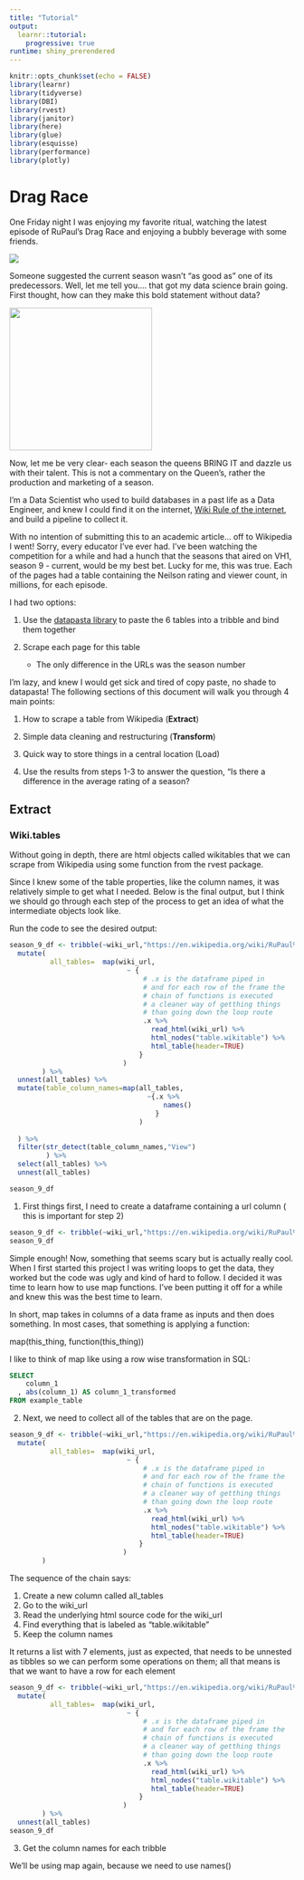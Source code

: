 ```yaml
---
title: "Tutorial"
output: 
  learnr::tutorial:
    progressive: true
runtime: shiny_prerendered
---
```


```r
knitr::opts_chunk$set(echo = FALSE)
library(learnr)
library(tidyverse)
library(DBI)
library(rvest)
library(janitor)
library(here)
library(glue)
library(esquisse)
library(performance)
library(plotly)
```

# Drag Race

One Friday night I was enjoying my favorite ritual, watching the latest episode of RuPaul's Drag Race and enjoying a bubbly beverage with some friends.

![](https://i.pinimg.com/originals/9f/93/0f/9f930fc91e3f87d640f842ae6e0dde00.gif)

Someone suggested the current season wasn't "as good as" one of its predecessors. Well, let me tell you.... that got my data science brain going. First thought, how can they make this bold statement without data?

![](https://64.media.tumblr.com/97c859fda24580750ba32e59e0cf5ef2/tumblr_inline_p7fxplJCk91qz7j5g_250.gifv){width="252"}

Now, let me be very clear- each season the queens BRING IT and dazzle us with their talent. This is not a commentary on the Queen's, rather the production and marketing of a season.

I'm a Data Scientist who used to build databases in a past life as a Data Engineer, and knew I could find it on the internet, [Wiki Rule of the internet](https://tvtropes.org/pmwiki/pmwiki.php/Main/TheWikiRule), and build a pipeline to collect it.

With no intention of submitting this to an academic article... off to Wikipedia I went! Sorry, every educator I've ever had. I've been watching the competition for a while and had a hunch that the seasons that aired on VH1, season 9 - current, would be my best bet. Lucky for me, this was true. Each of the pages had a table containing the Neilson rating and viewer count, in millions, for each episode.

I had two options:

1.  Use the [datapasta library](https://github.com/MilesMcBain/datapasta) to paste the 6 tables into a tribble and bind them together

2.  Scrape each page for this table

    -   The only difference in the URLs was the season number

I'm lazy, and knew I would get sick and tired of copy paste, no shade to datapasta! The following sections of this document will walk you through 4 main points:

1.  How to scrape a table from Wikipedia (**Extract**)

2.  Simple data cleaning and restructuring (**Transform**)

3.  Quick way to store things in a central location (Load)

4.  Use the results from steps 1-3 to answer the question, "Is there a difference in the average rating of a season?

## Extract

### Wiki.tables

Without going in depth, there are html objects called wikitables that we can scrape from Wikipedia using some function from the rvest package.

Since I knew some of the table properties, like the column names, it was relatively simple to get what I needed. Below is the final output, but I think we should go through each step of the process to get an idea of what the intermediate objects look like.

Run the code to see the desired output:

```r

season_9_df <- tribble(~wiki_url,"https://en.wikipedia.org/wiki/RuPaul%27s_Drag_Race_(season_9)")%>%
  mutate(
          all_tables=  map(wiki_url, 
                             ~ { 
                                 # .x is the dataframe piped in 
                                 # and for each row of the frame the 
                                 # chain of functions is executed 
                                 # a cleaner way of getthing things 
                                 # than going down the loop route
                                 .x %>% 
                                   read_html(wiki_url) %>% 
                                   html_nodes("table.wikitable") %>% 
                                   html_table(header=TRUE)  
                                }
                            )
        ) %>% 
  unnest(all_tables) %>% 
  mutate(table_column_names=map(all_tables,
                                  ~{.x %>% 
                                      names()
                                    }
                                )
    
  ) %>% 
  filter(str_detect(table_column_names,"View")
         ) %>% 
  select(all_tables) %>% 
  unnest(all_tables)

season_9_df
```

1.  First things first, I need to create a dataframe containing a url column ( this is important for step 2)

```r
season_9_df <- tribble(~wiki_url,"https://en.wikipedia.org/wiki/RuPaul%27s_Drag_Race_(season_9)")
season_9_df
```

Simple enough! Now, something that seems scary but is actually really cool. When I first started this project I was writing loops to get the data, they worked but the code was ugly and kind of hard to follow. I decided it was time to learn how to use map functions. I've been putting it off for a while and knew this was the best time to learn.

In short, map takes in columns of a data frame as inputs and then does something. In most cases, that something is applying a function:

map(this_thing, function(this_thing))

I like to think of map like using a row wise transformation in SQL:

``` sql
SELECT 
    column_1
  , abs(column_1) AS column_1_transformed 
FROM example_table
```

2.  Next, we need to collect all of the tables that are on the page.

```r
season_9_df <- tribble(~wiki_url,"https://en.wikipedia.org/wiki/RuPaul%27s_Drag_Race_(season_9)")%>%
  mutate(
          all_tables=  map(wiki_url, 
                             ~ { 
                                 # .x is the dataframe piped in 
                                 # and for each row of the frame the 
                                 # chain of functions is executed 
                                 # a cleaner way of getthing things 
                                 # than going down the loop route
                                 .x %>% 
                                   read_html(wiki_url) %>% 
                                   html_nodes("table.wikitable") %>% 
                                   html_table(header=TRUE)  
                                }
                            )
        )  
```

The sequence of the chain says:

1.  Create a new column called all_tables
2.  Go to the wiki_url
3.  Read the underlying html source code for the wiki_url
4.  Find everything that is labeled as "table.wikitable"
5.  Keep the column names

It returns a list with 7 elements, just as expected, that needs to be unnested as tibbles so we can perform some operations on them; all that means is that we want to have a row for each element

```r
season_9_df <- tribble(~wiki_url,"https://en.wikipedia.org/wiki/RuPaul%27s_Drag_Race_(season_9)")%>%
  mutate(
          all_tables=  map(wiki_url, 
                             ~ { 
                                 # .x is the dataframe piped in 
                                 # and for each row of the frame the 
                                 # chain of functions is executed 
                                 # a cleaner way of getthing things 
                                 # than going down the loop route
                                 .x %>% 
                                   read_html(wiki_url) %>% 
                                   html_nodes("table.wikitable") %>% 
                                   html_table(header=TRUE)  
                                }
                            )
        ) %>% 
  unnest(all_tables)
season_9_df
```

3.  Get the column names for each tribble

We'll be using map again, because we need to use names()
